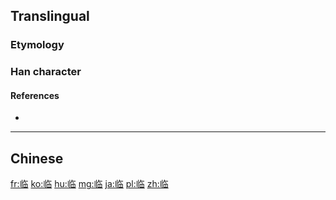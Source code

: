 {{also|臨}}<!-- may be replaced by zh-forms -->
==Translingual==

===Etymology===
{{Han simp|臨}}

===Han character===
{{Han char|rn=2|rad=丨|as=08|sn=9|four=28063|canj=LLOA|ids=⿰⿰丨丨⿱⿸𠂉丶⿴囗丨}}

====References====
* {{Han ref|kx=0080.071|hdz=10030.050|uh=4E34|ud=20020}}

----

==Chinese==
{{zh-see|臨}}

[[fr:临]]
[[ko:临]]
[[hu:临]]
[[mg:临]]
[[ja:临]]
[[pl:临]]
[[zh:临]]